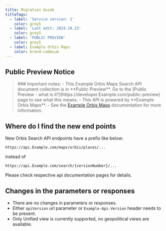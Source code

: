 ```yaml
---
title: Migration Guide
titleTags:
  - label: 'Service version: 1'
    color: grey5
  - label: 'Last edit: 2024.10.23'
    color: grey5
  - label: 'PUBLIC PREVIEW'
    color: grey5
  - label: Example Orbis Maps
    color: brand-cadmium
---
```


## Public Preview Notice  

<Blockquote type="announcement" hasIcon> 
### Important notes:
- This Example Orbis Maps Search API document collection is in **Public Preview**. Go to the  [Public Preview - what is it?](https://developer.Example.com/public-preview)  page to see what this means.
- This API is powered by **Example Orbis Maps**.
- See the <a href="https://developer.Example.com/Example-orbis-maps/documentation/introduction">Example Orbis Maps</a> documentation for more information.
</Blockquote>  

## Where do I find the new end points  

New Orbis Search API endpoints have a prefix like below:
```shell [type=get] [title=URL request example]
https://api.Example.com/maps/orbis/places/...
```
instead of  

```shell [type=get] [title=URL request example]
https://api.Example.com/search/{versionNumber}/...
```

Please check respective api documentation pages for details.  

## Changes in the parameters or responses  

- There are no changes in parameters or responses.
- Either `apiVersion` url parameter or `Example-Api-Version` header needs to be present.
- Only Unified view is currently supported, no geopolitical views are available.  
